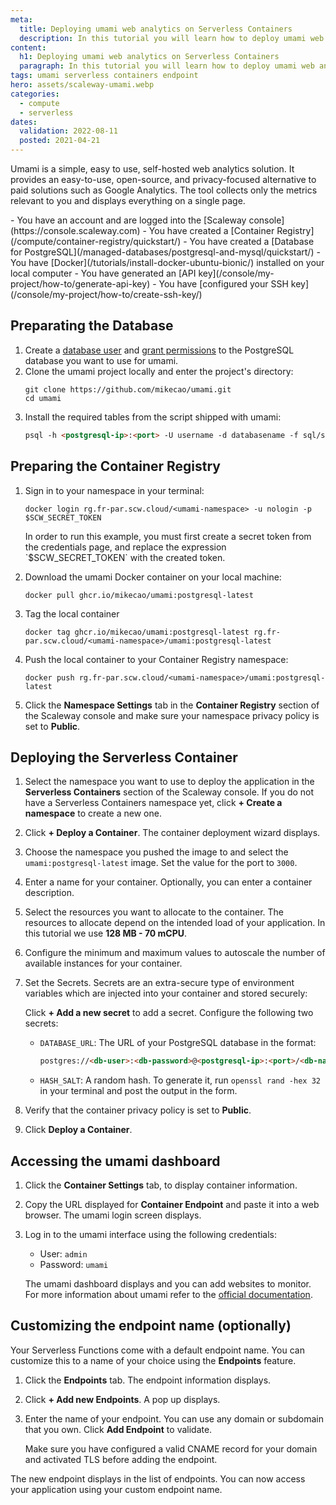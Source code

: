 ```yaml
---
meta:
  title: Deploying umami web analytics on Serverless Containers
  description: In this tutorial you will learn how to deploy umami web analytics on Serverless Containers.
content:
  h1: Deploying umami web analytics on Serverless Containers
  paragraph: In this tutorial you will learn how to deploy umami web analytics on Serverless Containers.
tags: umami serverless containers endpoint 
hero: assets/scaleway-umami.webp
categories: 
  - compute
  - serverless
dates:
  validation: 2022-08-11
  posted: 2021-04-21
---
```


Umami is a simple, easy to use, self-hosted web analytics solution. It provides an easy-to-use, open-source, and privacy-focused alternative to paid solutions such as Google Analytics. 
The tool collects only the metrics relevant to you and displays everything on a single page.

<Message type="requirement">
  - You have an account and are logged into the [Scaleway console](https://console.scaleway.com)
  - You have created a [Container Registry](/compute/container-registry/quickstart/)
  - You have created a [Database for PostgreSQL](/managed-databases/postgresql-and-mysql/quickstart/)
  - You have [Docker](/tutorials/install-docker-ubuntu-bionic/) installed on your local computer
  - You have generated an [API key](/console/my-project/how-to/generate-api-key)
  - You have [configured your SSH key](/console/my-project/how-to/create-ssh-key/)
</Message>

## Preparating the Database

1. Create a [database user](/managed-databases/postgresql-and-mysql/how-to/add-users/) and [grant permissions](/managed-databases/postgresql-and-mysql/how-to/manage-permissions) to the PostgreSQL database you want to use for umami. 
2. Clone the umami project locally and enter the project's directory: 
    ```
    git clone https://github.com/mikecao/umami.git
    cd umami
    ```
3. Install the required tables from the script shipped with umami: 
    ```md
    psql -h <postgresql-ip>:<port> -U username -d databasename -f sql/schema.postgresql.sql
    ```

## Preparing the Container Registry

1. Sign in to your namespace in your terminal:
    ```
    docker login rg.fr-par.scw.cloud/<umami-namespace> -u nologin -p $SCW_SECRET_TOKEN
    ```

    <Message type="important">
      In order to run this example, you must first create a secret token from the credentials page, and replace the expression `$SCW_SECRET_TOKEN` with the created token.
    </Message>
2. Download the umami Docker container on your local machine: 
    ```
    docker pull ghcr.io/mikecao/umami:postgresql-latest
    ```
3. Tag the local container 
    ```
    docker tag ghcr.io/mikecao/umami:postgresql-latest rg.fr-par.scw.cloud/<umami-namespace>/umami:postgresql-latest
    ```
4. Push the local container to your Container Registry namespace:
    ```
    docker push rg.fr-par.scw.cloud/<umami-namespace>/umami:postgresql-latest
    ```
5. Click the **Namespace Settings** tab in the **Container Registry** section of the Scaleway console and make sure your namespace privacy policy is set to **Public**. 
    <Lightbox src="scaleway-umami-namespace-public.webp" alt="" />

## Deploying the Serverless Container

1. Select the namespace you want to use to deploy the application in the **Serverless Containers** section of the Scaleway console. If you do not have a Serverless Containers namespace yet, click **+ Create a namespace** to create a new one.
    <Lightbox src="scaleway-serverless-containers-namesp-list.webp" alt="" />
2. Click **+ Deploy a Container**. The container deployment wizard displays.
3. Choose the namespace you pushed the image to and select the `umami:postgresql-latest` image. Set the value for the port to `3000`.
4. Enter a name for your container. Optionally, you can enter a container description. 
5. Select the resources you want to allocate to the container. The resources to allocate depend on the intended load of your application. In this tutorial we use **128 MB - 70 mCPU**.
6. Configure the minimum and maximum values to autoscale the number of available instances for your container. 
7. Set the Secrets. Secrets are an extra-secure type of environment variables which are injected into your container and stored securely:
    <Lightbox src="scaleway-serverless-secrets.webp" alt="" />


    Click **+ Add a new secret** to add a secret. Configure the following two secrets:
    * `DATABASE_URL`: The URL of your PostgreSQL database in the format:

       ```md
       postgres://<db-user>:<db-password>@<postgresql-ip>:<port>/<db-name>?sslmode=require
       ```
    * `HASH_SALT`: A random hash. To generate it, run `openssl rand -hex 32` in your terminal and post the output in the form.
8. Verify that the container privacy policy is set to **Public**.
9. Click **Deploy a Container**.

## Accessing the umami dashboard

1. Click the **Container Settings** tab, to display container information. 
2. Copy the URL displayed for **Container Endpoint** and paste it into a web browser. The umami login screen displays.
    <Lightbox src="scaleway-container-information.webp" alt="" />
3. Log in to the umami interface using the following credentials:
    * User: `admin`
    * Password: `umami`

    <Lightbox src="scaleway-umami-dashboard.webp" alt="" />

    The umami dashboard displays and you can add websites to monitor. For more information about umami refer to the [official documentation](https://umami.is/docs/).

## Customizing the endpoint name (optionally)

Your Serverless Functions come with a default endpoint name. You can customize this to a name of your choice using the **Endpoints** feature.

1. Click the **Endpoints** tab. The endpoint information displays. 
2. Click **+ Add new Endpoints**. A pop up displays. 
3. Enter the name of your endpoint. You can use any domain or subdomain that you own. Click **Add Endpoint** to validate.
    <Lightbox src="scaleway-serverless-endpoint.webp" alt="" />

    <Message type="note">
      Make sure you have configured a valid CNAME record for your domain and activated TLS before adding the endpoint.
    </Message>

The new endpoint displays in the list of endpoints. You can now access your application using your custom endpoint name. 

<Lightbox src="scaleway-serverless-custom-endpoint.webp" alt="" />